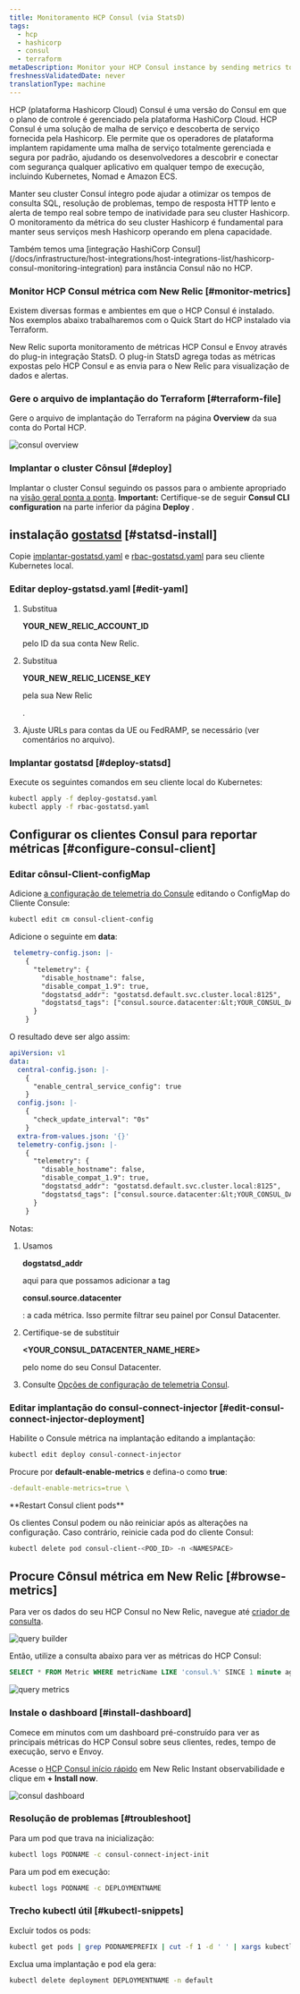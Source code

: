 ```yaml
---
title: Monitoramento HCP Consul (via StatsD)
tags:
  - hcp
  - hashicorp
  - consul
  - terraform
metaDescription: Monitor your HCP Consul instance by sending metrics to New Relic via Statsd
freshnessValidatedDate: never
translationType: machine
---
```






HCP (plataforma Hashicorp Cloud) Consul é uma versão do Consul em que o plano de controle é gerenciado pela plataforma HashiCorp Cloud. HCP Consul é uma solução de malha de serviço e descoberta de serviço fornecida pela Hashicorp. Ele permite que os operadores de plataforma implantem rapidamente uma malha de serviço totalmente gerenciada e segura por padrão, ajudando os desenvolvedores a descobrir e conectar com segurança qualquer aplicativo em qualquer tempo de execução, incluindo Kubernetes, Nomad e Amazon ECS.

Manter seu cluster Consul íntegro pode ajudar a otimizar os tempos de consulta SQL, resolução de problemas, tempo de resposta HTTP lento e alerta de tempo real sobre tempo de inatividade para seu cluster Hashicorp. O monitoramento da métrica do seu cluster Hashicorp é fundamental para manter seus serviços mesh Hashicorp operando em plena capacidade.

<Callout variant="tip">
  Também temos uma [integração HashiCorp Consul](/docs/infrastructure/host-integrations/host-integrations-list/hashicorp-consul-monitoring-integration) para instância Consul não no HCP.
</Callout>

### Monitor HCP Consul métrica com New Relic [#monitor-metrics]

Existem diversas formas e ambientes em que o HCP Consul é instalado. Nos exemplos abaixo trabalharemos com o Quick Start do HCP instalado via Terraform.

New Relic suporta monitoramento de métricas HCP Consul e Envoy através do plug-in integração StatsD. O plug-in StatsD agrega todas as métricas expostas pelo HCP Consul e as envia para o New Relic para visualização de dados e alertas.

### Gere o arquivo de implantação do Terraform [#terraform-file]

Gere o arquivo de implantação do Terraform na página <DoNotTranslate>**Overview**</DoNotTranslate> da sua conta do Portal HCP.

<img
  title="consul overview"
  alt="consul overview"
  src={infrastructureConsulOverview}
/>

### Implantar o cluster Cônsul [#deploy]

Implantar o cluster Consul seguindo os passos para o ambiente apropriado na [visão geral ponta a ponta](https://learn.hashicorp.com/tutorials/cloud/consul-end-to-end-overview). <DoNotTranslate>**Important:**</DoNotTranslate> Certifique-se de seguir <DoNotTranslate>**Consul CLI configuration**</DoNotTranslate> na parte inferior da página <DoNotTranslate>**Deploy**</DoNotTranslate> .

## instalação [gostatsd](https://github.com/atlassian/gostatsd) [#statsd-install]

Copie [implantar-gostatsd.yaml](https://github.com/newrelic-experimental/hashicorp-quickstart-annex/blob/main/hcp-consul/deploy-gostatsd.yaml) e [rbac-gostatsd.yaml](https://github.com/newrelic-experimental/hashicorp-quickstart-annex/blob/main/hcp-consul/rbac-gostatsd.yaml) para seu cliente Kubernetes local.

### Editar deploy-gstatsd.yaml [#edit-yaml]

1. Substitua

   <DoNotTranslate>**YOUR_NEW_RELIC_ACCOUNT_ID**</DoNotTranslate>

   pelo ID da sua conta New Relic.

2. Substitua

   <DoNotTranslate>**YOUR_NEW_RELIC_LICENSE_KEY**</DoNotTranslate>

   pela sua New Relic

   <InlinePopover type="licenseKey"/>

   .

3. Ajuste URLs para contas da UE ou FedRAMP, se necessário (ver comentários no arquivo).

### Implantar gostatsd [#deploy-statsd]

Execute os seguintes comandos em seu cliente local do Kubernetes:

```bash
kubectl apply -f deploy-gostatsd.yaml
kubectl apply -f rbac-gostatsd.yaml
```

## Configurar os clientes Consul para reportar métricas [#configure-consul-client]

### Editar cônsul-Client-configMap

Adicione [a configuração de telemetria do Consule](https://www.consul.io/docs/agent/telemetry) editando o ConfigMap do Cliente Consule:

```bash
kubectl edit cm consul-client-config
```

Adicione o seguinte em <DoNotTranslate>**data**</DoNotTranslate>:

```yaml
 telemetry-config.json: |-
    {   
      "telemetry": {
        "disable_hostname": false,
        "disable_compat_1.9": true,
        "dogstatsd_addr": "gostatsd.default.svc.cluster.local:8125",
        "dogstatsd_tags": ["consul.source.datacenter:&lt;YOUR_CONSUL_DATACENTER_NAME_HERE&gt;"]
      }   
    }  

```

O resultado deve ser algo assim:

```yaml
apiVersion: v1
data:
  central-config.json: |-
    {   
      "enable_central_service_config": true
    }   
  config.json: |-
    {   
      "check_update_interval": "0s"
    }   
  extra-from-values.json: '{}'
  telemetry-config.json: |-
    {   
      "telemetry": {
        "disable_hostname": false,
        "disable_compat_1.9": true,
        "dogstatsd_addr": "gostatsd.default.svc.cluster.local:8125",
        "dogstatsd_tags": ["consul.source.datacenter:&lt;YOUR_CONSUL_DATACENTER_NAME_HERE&gt;"]
      }   
    }  

```

Notas:

1. Usamos

   <DoNotTranslate>**dogstatsd_addr**</DoNotTranslate>

   aqui para que possamos adicionar a tag

   <DoNotTranslate>**consul.source.datacenter**</DoNotTranslate>

   : a cada métrica. Isso permite filtrar seu painel por Consul Datacenter.

2. Certifique-se de substituir

   <DoNotTranslate>**&lt;YOUR_CONSUL_DATACENTER_NAME_HERE>**</DoNotTranslate>

   pelo nome do seu Consul Datacenter.

3. Consulte [Opções de configuração de telemetria Consul](https://www.consul.io/docs/agent/config/config-files#telemetry).

### Editar implantação do consul-connect-injector [#edit-consul-connect-injector-deployment]

Habilite o Consule métrica na implantação editando a implantação:

```bash
kubectl edit deploy consul-connect-injector
```

Procure por <DoNotTranslate>**default-enable-metrics**</DoNotTranslate> e defina-o como <DoNotTranslate>**true**</DoNotTranslate>:

```yaml
-default-enable-metrics=true \
```

<DoNotTranslate>
  **Restart Consul client pods**
</DoNotTranslate>

Os clientes Consul podem ou não reiniciar após as alterações na configuração. Caso contrário, reinicie cada pod do cliente Consul:

```bash
kubectl delete pod consul-client-<POD_ID> -n <NAMESPACE>
```

## Procure Cônsul métrica em New Relic [#browse-metrics]

Para ver os dados do seu HCP Consul no New Relic, navegue até [criador de consulta](/docs/query-your-data/explore-query-data/query-builder/introduction-query-builder/).

<img
  title="query builder"
  alt="query builder"
  src={infrastructureQueryBuilder}
/>

Então, utilize a consulta abaixo para ver as métricas do HCP Consul:

```SQL
SELECT * FROM Metric WHERE metricName LIKE 'consul.%' SINCE 1 minute ago
```

<img
  title="query metrics"
  alt="query metrics"
  src={infrastructureQueryMetrics}
/>

### Instale o dashboard [#install-dashboard]

Comece em minutos com um dashboard pré-construído para ver as principais métricas do HCP Consul sobre seus clientes, redes, tempo de execução, servo e Envoy.

Acesse o [HCP Consul início rápido](https://newrelic.com/instant-observability/hcp-consul) em New Relic Instant observabilidade e clique em <DoNotTranslate>**+ Install now**</DoNotTranslate>.

<img
  title="consul dashboard"
  alt="consul dashboard"
  src={infrastructureConsulDashboard}
/>

### Resolução de problemas [#troubleshoot]

Para um pod que trava na inicialização:

```bash
kubectl logs PODNAME -c consul-connect-inject-init
```

Para um pod em execução:

```bash
kubectl logs PODNAME -c DEPLOYMENTNAME
```

### Trecho kubectl útil [#kubectl-snippets]

Excluir todos os pods:

```bash
kubectl get pods | grep PODNAMEPREFIX | cut -f 1 -d ' ' | xargs kubectl delete pods
```

Exclua uma implantação e pod ela gera:

```bash
kubectl delete deployment DEPLOYMENTNAME -n default
```